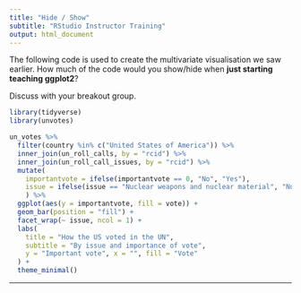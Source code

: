 ```yaml
---
title: "Hide / Show"
subtitle: "RStudio Instructor Training"
output: html_document
---
```

  
The following code is used to create the multivariate visualisation we saw earlier. How much of the code would you show/hide when **just starting teaching ggplot2**?

Discuss with your breakout group.

```r
library(tidyverse)
library(unvotes)
```

```r
un_votes %>%
  filter(country %in% c("United States of America")) %>%
  inner_join(un_roll_calls, by = "rcid") %>%
  inner_join(un_roll_call_issues, by = "rcid") %>%
  mutate(
    importantvote = ifelse(importantvote == 0, "No", "Yes"),
    issue = ifelse(issue == "Nuclear weapons and nuclear material", "Nuclear weapons and materials", issue)
    ) %>%
  ggplot(aes(y = importantvote, fill = vote)) +
  geom_bar(position = "fill") +
  facet_wrap(~ issue, ncol = 1) +
  labs(
    title = "How the US voted in the UN",
    subtitle = "By issue and importance of vote",
    y = "Important vote", x = "", fill = "Vote"
  ) +
  theme_minimal()
```


---

